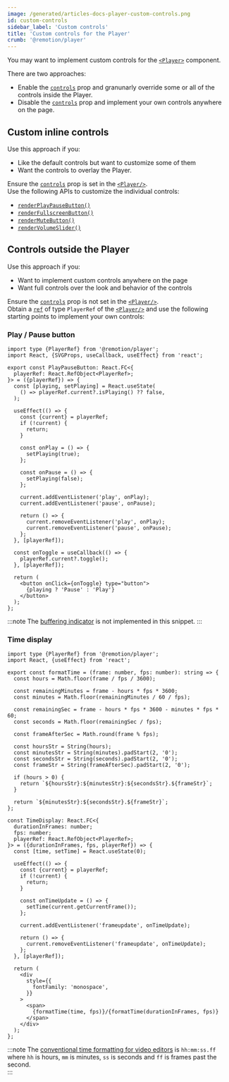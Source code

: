 ```yaml
---
image: /generated/articles-docs-player-custom-controls.png
id: custom-controls
sidebar_label: 'Custom controls'
title: 'Custom controls for the Player'
crumb: '@remotion/player'
---
```


You may want to implement custom controls for the [`<Player>`](/docs/player/player) component.

There are two approaches:

- Enable the [`controls`](/docs/player/player#controls) prop and granunarly override some or all of the controls inside the Player.
- Disable the [`controls`](/docs/player/player#controls) prop and implement your own controls anywhere on the page.

## Custom inline controls

Use this approach if you:

- Like the default controls but want to customize some of them
- Want the controls to overlay the Player.

Ensure the [`controls`](/docs/player/player#controls) prop is set in the [`<Player/>`](/docs/player/player).  
Use the following APIs to customize the individual controls:

- [`renderPlayPauseButton()`](/docs/player/player#renderplaypausebutton)
- [`renderFullscreenButton()`](/docs/player/player#renderfullscreenbutton)
- [`renderMuteButton()`](/docs/player/player#rendermutebutton)
- [`renderVolumeSlider()`](/docs/player/player#rendervolumeslider)

## Controls outside the Player

Use this approach if you:

- Want to implement custom controls anywhere on the page
- Want full controls over the look and behavior of the controls

Ensure the [`controls`](/docs/player/player#controls) prop is not set in the [`<Player/>`](/docs/player/player).  
Obtain a [`ref`](https://react.dev/learn/referencing-values-with-refs) of type `PlayerRef` of the [`<Player/>`](/docs/player/player) and use the following starting points to implement your own controls:

### Play / Pause button

```tsx twoslash title="PlayPauseButton.tsx"
import type {PlayerRef} from '@remotion/player';
import React, {SVGProps, useCallback, useEffect} from 'react';

export const PlayPauseButton: React.FC<{
  playerRef: React.RefObject<PlayerRef>;
}> = ({playerRef}) => {
  const [playing, setPlaying] = React.useState(
    () => playerRef.current?.isPlaying() ?? false,
  );

  useEffect(() => {
    const {current} = playerRef;
    if (!current) {
      return;
    }

    const onPlay = () => {
      setPlaying(true);
    };

    const onPause = () => {
      setPlaying(false);
    };

    current.addEventListener('play', onPlay);
    current.addEventListener('pause', onPause);

    return () => {
      current.removeEventListener('play', onPlay);
      current.removeEventListener('pause', onPause);
    };
  }, [playerRef]);

  const onToggle = useCallback(() => {
    playerRef.current?.toggle();
  }, [playerRef]);

  return (
    <button onClick={onToggle} type="button">
      {playing ? 'Pause' : 'Play'}
    </button>
  );
};
```

:::note
The [buffering indicator](/docs/player/buffer-state) is not implemented in this snippet.
:::

### Time display

```tsx twoslash title="TimeDisplay.tsx"
import type {PlayerRef} from '@remotion/player';
import React, {useEffect} from 'react';

export const formatTime = (frame: number, fps: number): string => {
  const hours = Math.floor(frame / fps / 3600);

  const remainingMinutes = frame - hours * fps * 3600;
  const minutes = Math.floor(remainingMinutes / 60 / fps);

  const remainingSec = frame - hours * fps * 3600 - minutes * fps * 60;
  const seconds = Math.floor(remainingSec / fps);

  const frameAfterSec = Math.round(frame % fps);

  const hoursStr = String(hours);
  const minutesStr = String(minutes).padStart(2, '0');
  const secondsStr = String(seconds).padStart(2, '0');
  const frameStr = String(frameAfterSec).padStart(2, '0');

  if (hours > 0) {
    return `${hoursStr}:${minutesStr}:${secondsStr}.${frameStr}`;
  }

  return `${minutesStr}:${secondsStr}.${frameStr}`;
};

const TimeDisplay: React.FC<{
  durationInFrames: number;
  fps: number;
  playerRef: React.RefObject<PlayerRef>;
}> = ({durationInFrames, fps, playerRef}) => {
  const [time, setTime] = React.useState(0);

  useEffect(() => {
    const {current} = playerRef;
    if (!current) {
      return;
    }

    const onTimeUpdate = () => {
      setTime(current.getCurrentFrame());
    };

    current.addEventListener('frameupdate', onTimeUpdate);

    return () => {
      current.removeEventListener('frameupdate', onTimeUpdate);
    };
  }, [playerRef]);

  return (
    <div
      style={{
        fontFamily: 'monospace',
      }}
    >
      <span>
        {formatTime(time, fps)}/{formatTime(durationInFrames, fps)}
      </span>
    </div>
  );
};
```

:::note
The [conventional time formatting for video editors](https://github.com/remotion-dev/remotion/issues/694#issuecomment-968318664) is `hh:mm:ss.ff` where `hh` is hours, `mm` is minutes, `ss` is seconds and `ff` is frames past the second.  
:::
